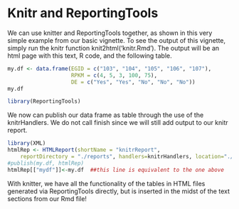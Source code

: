 Knitr and ReportingTools
===============================================

       
We can use knitter and ReportingTools together, as shown in this very simple example from our basic vignette.  To see the output of this vignette, simply run the knitr function knit2html('knitr.Rmd').  The output will be an html page with this text, R code, and the following table.

```r
my.df <- data.frame(EGID = c("103", "104", "105", "106", "107"),
                    RPKM = c(4, 5, 3, 100, 75),
                    DE = c("Yes", "Yes", "No", "No", "No"))
my.df

library(ReportingTools)
```
We now can publish our data frame as table through the use of the knitrHandlers.  We do not call finish since we will still add output to our knitr report.

```r
library(XML)
htmlRep <- HTMLReport(shortName = "knitrReport",
    reportDirectory = "./reports", handlers=knitrHandlers, location="./reports/knitrTest.html")
#publish(my.df, htmlRep)
htmlRep[["mydf"]]<-my.df  ##this line is equivalent to the one above
```

With knitter, we have all the functionality of the tables in HTML files generated via ReportingTools directly, but is inserted in the midst of the text sections from our Rmd file!
